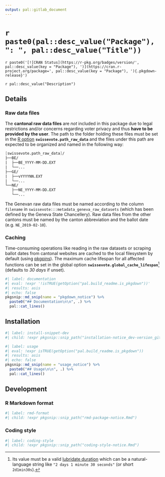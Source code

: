 ```yaml
---
output: pal::gitlab_document
---
```


# `r paste0(pal::desc_value("Package"), ": ", pal::desc_value("Title"))`

`r paste0('[![CRAN Status](https://r-pkg.org/badges/version/', pal::desc_value(key = "Package"), ')](https://cran.r-project.org/package=', pal::desc_value(key = "Package"), '){.pkgdown-release}')`

`r pal::desc_value("Description")`

## Details

### Raw data files

The **cantonal raw data files** are *not* included in this package due to legal restrictions and/or concerns regarding voter privacy and thus **have to be
provided by the user**. The path to the folder holding these files must be set in the [R option](https://rdrr.io/r/base/options.html)
**`swissevote.path_raw_data`** and the files under this path are expected to be organized and named in the following way:

``` fs
[swissevote.path_raw_data]/
├──BE/
|  ├──BE_YYYY-MM-DD.EXT
|  └──...
├──GE/
|  ├──vYYYYNN.EXT
|  └──...
└──NE/
   ├──NE_YYYY-MM-DD.EXT
   └──...
```

The Genevan raw data files must be named according to the column `filename` in `swissevote:::metadata_geneva_raw_datasets` (which has been defined by the Geneva
State Chancellery). Raw data files from the other cantons must be named by the canton abbreviation and the ballot date (e.g. `NE_2019-02-10`).

### Caching

Time-consuming operations like reading in the raw datasets or scraping ballot dates from cantonal websites are cached to the local filesystem by default (using
[pkgpins](https://pkgpins.rpkg.dev)). The maximum cache lifespan for all affected functions can be set in the global option
**`swissevote.global_cache_lifespan`**[^1] (defaults to *30 days* if unset).

```r
#| label: documentation
#| eval: !expr '!isTRUE(getOption("pal.build_readme.is_pkgdown"))'
#| results: asis
#| echo: false
pkgsnip::md_snip(name = "pkgdown_notice") %>%
  paste0("## Documentation\n\n", .) %>%
  pal::cat_lines()
```

[^1]: Its value must be a valid [lubridate duration](https://lubridate.tidyverse.org/reference/as.duration.html#details) which can be a natural-language string
    like `"2 days 1 minute 30 seconds"` (or short `2d1min30s`).

## Installation

```r
#| label: install-snippet-dev
#| child: !expr pkgsnip::snip_path("installation-notice_dev-version_gitlab.Rmd")
```

```r
#| label: usage
#| eval: !expr isTRUE(getOption("pal.build_readme.is_pkgdown"))
#| results: asis
#| echo: false
pkgsnip::md_snip(name = "usage_notice") %>%
  paste0("## Usage\n\n", .) %>%
  pal::cat_lines()
```

## Development

### R Markdown format

```r
#| label: rmd-format
#| child: !expr pkgsnip::snip_path("rmd-package-notice.Rmd")
```

### Coding style

```r
#| label: coding-style
#| child: !expr pkgsnip::snip_path("coding-style-notice.Rmd")
```
